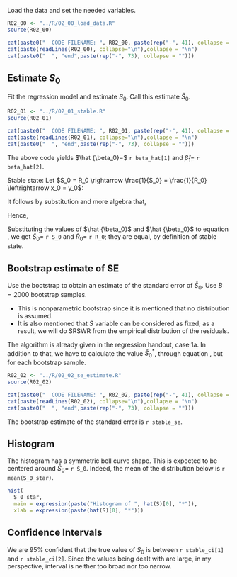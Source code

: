 Load the data and set the needed variables.

```r
R02_00 <- "../R/02_00_load_data.R"
source(R02_00)
```

```r
cat(paste0("  CODE FILENAME: ", R02_00, paste(rep("-", 41), collapse = "")))
cat(paste(readLines(R02_00), collapse="\n"),collapse = "\n")
cat(paste0("  ", "end",paste(rep("-", 73), collapse = "")))
```

## Estimate $S_0$

Fit the regression model and estimate $S_0$. Call this estimate $\hat S_0$.

```r
R02_01 <- "../R/02_01_stable.R"
source(R02_01)
```

```r
cat(paste0("  CODE FILENAME: ", R02_01, paste(rep("-", 41), collapse = "")))
cat(paste(readLines(R02_01), collapse="\n"),collapse = "\n")
cat(paste0("  ", "end",paste(rep("-", 73), collapse = "")))
```

The above code yields $\hat {\beta_0}=$ `r beta_hat[1]` and $\hat \beta_1=$ `r beta_hat[2]`.

Stable state: Let $S_0 = R_0 \rightarrow \frac{1}{S_0} = \frac{1}{R_0} \leftrightarrow x_0 = y_0$:


\begin{equation}
\begin{aligned}
y_0 &= \hat {\beta_0} + \hat {\beta_1} x_0 \\
y_0 &= \hat {\beta_0} + \hat {\beta_1} y_0 \\
y_0 - \hat {\beta_1} y_0 &= \hat {\beta_0} \\
y_0(1 - \hat {\beta_1}) &= \hat {\beta_0} \\
\hat y_0 &= \frac{\hat {\beta_0}}{1 - \hat {\beta_1}}
\end{aligned}
\end{equation} 


It follows by substitution and more algebra that,


\begin{equation}
\begin{aligned}
\frac{\hat {\beta_0}}{1 - \hat {\beta_1}} &= \hat {\beta_0} + \hat {\beta_1} x_0 \\
\frac{\frac{\hat {\beta_0}}{1 - \hat {\beta_1}} - \hat {\beta_0}}{\hat \beta_1} &= \hat x_0 \\
\end{aligned}
\end{equation}


Hence,

\begin{equation}
\begin{aligned}
(\hat x_0, \hat y_0) = \left(\frac{\frac{\hat {\beta_0}}{1 - \hat {\beta_1}} - \hat {\beta_0}}{\hat \beta_1}, 
\frac{\hat {\beta_0}}{1 - \hat {\beta_1}}\right) \iff \\
(\hat S_0, \hat R_0) = \left( \frac{1}{\frac{\frac{\hat {\beta_0}}{1 - \hat {\beta_1}} - \hat {\beta_0}}{\hat \beta_1}}, 
\frac{1}{\frac{\hat {\beta_0}}{1 - \hat {\beta_1}}} \right) \label{eq:stable}
\end{aligned}
\end{equation}

Substituting the values of $\hat {\beta_0}$ and $\hat {\beta_0}$ to equation \ref{eq:stable}, we get $\hat S_0 =$ `r S_0` and $\hat R_0 =$ `r R_0`; they are equal, by definition of stable state.


## Bootstrap estimate of SE

Use the bootstrap to obtain an estimate of the standard error of $\hat S_0$. Use $B = 2000$ bootstrap
samples.

  * This is nonparametric bootstrap since it is mentioned that no distribution is assumed.
  * It is also mentioned that $S$ variable can be considered as fixed; as a result, we will do SRSWR from the empirical distribution of the residuals.
  
The algorithm is already given in the regression handout, case 1a. In addition to that, we have to calculate the value $\hat S^*_0$, through equation \ref{eq:stable}, but for each bootstrap sample.
  
```r
R02_02 <- "../R/02_02_se_estimate.R"
source(R02_02)
```

```r
cat(paste0("  CODE FILENAME: ", R02_02, paste(rep("-", 41), collapse = "")))
cat(paste(readLines(R02_02), collapse="\n"),collapse = "\n")
cat(paste0("  ", "end",paste(rep("-", 73), collapse = "")))
```

The bootstrap estimate of the standard error is `r stable_se`.

## Histogram

The histogram has a symmetric bell curve shape. This is expected to be centered around $\hat S_0 =$ `r S_0`. Indeed, the mean of the distribution below is `r mean(S_0_star)`.

```r
hist(
  S_0_star,
  main = expression(paste("Histogram of ", hat(S)[0], "*")),
  xlab = expression(paste(hat(S)[0], "*")))
```

## Confidence Intervals

We are $95\%$ confident that the true value of $S_0$ is between `r stable_ci[1]` and `r stable_ci[2]`. Since the values being dealt with are large, in my perspective, interval is neither too broad nor too narrow.








